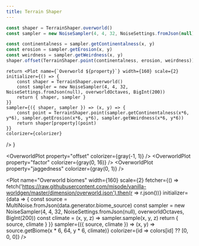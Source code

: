 ```yaml
---
title: Terrain Shaper
---
```



```ts
const shaper = TerrainShaper.overworld()
const sampler = new NoiseSampler(4, 4, 32, NoiseSettings.fromJson(null), overworldOctaves, BigInt(200))

const continentalness = sampler.getContinentalness(x, y)
const erosion = sampler.getErosion(x, y)
const weirdness = sampler.getWeirdness(x, y)
shaper.offset(TerrainShaper.point(continentalness, erosion, weirdness))
```

	return <Plot name={`Overworld ${property}`} width={160} scale={2}
	initializer={() => {
		const shaper = TerrainShaper.overworld()
		const sampler = new NoiseSampler(4, 4, 32, NoiseSettings.fromJson(null), overworldOctaves, BigInt(200))
		return { shaper, sampler }
	}}
	sampler={({ shaper, sampler }) => (x, y) => {
		const point = TerrainShaper.point(sampler.getContinentalness(x*6, y*6), sampler.getErosion(x*6, y*6), sampler.getWeirdness(x*6, y*6))
		return shaper[property](point)
	}}
	colorizer={colorizer}
/>
}

<OverworldPlot property="offset" colorizer={gray(-1, 1)} />
<OverworldPlot property="factor" colorizer={gray(0, 16)} />
<OverworldPlot property="jaggedness" colorizer={gray(0, 1)} />

<Plot name="Overworld biomes" width={160} scale={2}
	fetcher={() => fetch('https://raw.githubusercontent.com/misode/vanilla-worldgen/master/dimension/overworld.json').then(r => r.json())}
	initializer={data => {
		const source = MultiNoise.fromJson(data.generator.biome_source)
		const sampler = new NoiseSampler(4, 4, 32, NoiseSettings.fromJson(null), overworldOctaves, BigInt(200))
		const climate = (x, y, z) => sampler.sample(x, y, z)
		return { source, climate }
	}}
	sampler={({ source, climate }) => (x, y) => source.getBiome(x * 6, 64, y * 6, climate)}
	colorizer={id => colors[id] ?? [0, 0, 0]}
/>
